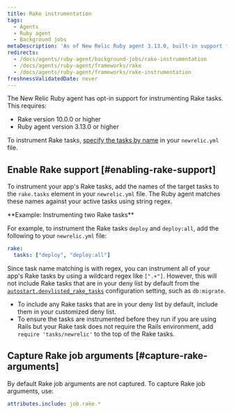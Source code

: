 ```yaml
---
title: Rake instrumentation
tags:
  - Agents
  - Ruby agent
  - Background jobs
metaDescription: 'As of New Relic Ruby agent 3.13.0, built-in support for instrumenting Rake tasks (10.0.0 and higher) is available on an opt-in basis.'
redirects:
  - /docs/agents/ruby-agent/background-jobs/rake-instrumentation
  - /docs/agents/ruby-agent/frameworks/rake
  - /docs/agents/ruby-agent/frameworks/rake-instrumentation
freshnessValidatedDate: never
---
```


The New Relic Ruby agent has opt-in support for instrumenting Rake tasks. This requires:

* Rake version 10.0.0 or higher
* Ruby agent version 3.13.0 or higher

To instrument Rake tasks, [specify the tasks by name](#enabling-rake-support) in your `newrelic.yml` file.

## Enable Rake support [#enabling-rake-support]

To instrument your app's Rake tasks, add the names of the target tasks to the `rake.tasks` element in your `newrelic.yml` file. The Ruby agent matches these names against your active tasks using string regex.

<DNT>
  **Example: Instrumenting two Rake tasks**
</DNT>

For example, to instrument the Rake tasks `deploy` and `deploy:all`, add the following to your `newrelic.yml` file:

```yml
rake:
  tasks: ["deploy", "deploy:all"]
```

Since task name matching is with regex, you can instrument all of your app's Rake tasks by using a wildcard regex like `[".+"]`. However, this will not include Rake tasks that are in your deny list by default from the [`autostart.denylisted_rake_tasks`](/docs/apm/agents/ruby-agent/configuration/ruby-agent-configuration/#autostart-denylisted_rake_tasks) configuration setting, such as `db:migrate`.

* To include any Rake tasks that are in your deny list by default, include them in your customized deny list.
* To ensure the tasks are instrumented before they run if you are using Rails but your Rake task does not require the Rails environment, add `require 'tasks/newrelic'` to the top of the Rake tasks.

## Capture Rake job arguments [#capture-rake-arguments]

By default Rake job arguments are not captured. To capture Rake job arguments, use:

```yml
attributes.include: job.rake.*
```
